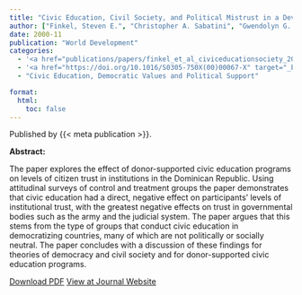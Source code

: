 ```yaml
---
title: "Civic Education, Civil Society, and Political Mistrust in a Developing Democracy: The Case of the Dominican Republic"
author: ["Finkel, Steven E.", "Christopher A. Sabatini", "Gwendolyn G. Bevis"]
date: 2000-11
publication: "World Development"
categories:
  - '<a href="publications/papers/finkel_et_al_civiceducationsociety_2000.pdf" target="_blank">PDF</a>'
  - '<a href="https://doi.org/10.1016/S0305-750X(00)00067-X" target="_blank">Journal</a>'
  - "Civic Education, Democratic Values and Political Support"

format:
  html:
    toc: false
---
```


Published by {{< meta publication >}}.

**Abstract:**

::: justify-text
The paper explores the effect of donor-supported civic education programs on levels of citizen trust in institutions in the Dominican Republic. Using attitudinal surveys of control and treatment groups the paper demonstrates that civic education had a direct, negative effect on participants’ levels of institutional trust, with the greatest negative effects on trust in governmental bodies such as the army and the judicial system. The paper argues that this stems from the type of groups that conduct civic education in democratizing countries, many of which are not politically or socially neutral. The paper concludes with a discussion of these findings for theories of democracy and civil society and for donor-supported civic education programs.
:::

[Download PDF](papers/finkel_et_al_civiceducationsociety_2000.pdf){.btn .btn-outline-success target="_blank"} [View at Journal Website](https://doi.org/10.1016/S0305-750X(00)00067-X){.btn .btn-outline-success target="_blank"}
